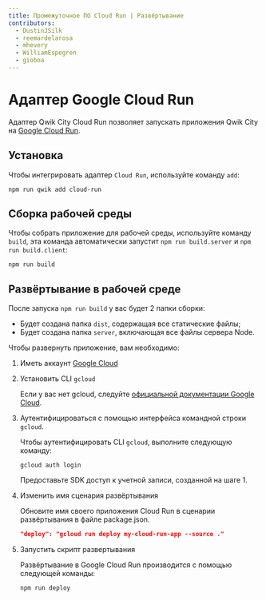 ```yaml
---
title: Промежуточное ПО Cloud Run | Развёртывание
contributors:
  - DustinJSilk
  - reemardelarosa
  - mhevery
  - WilliamEspegren
  - gioboa
---
```


# Адаптер Google Cloud Run

Адаптер Qwik City Cloud Run позволяет запускать приложения Qwik City на [Google Cloud Run](https://cloud.google.com/run).

## Установка

Чтобы интегрировать адаптер `Cloud Run`, используйте команду `add`:

```shell
npm run qwik add cloud-run
```

## Сборка рабочей среды

Чтобы собрать приложение для рабочей среды, используйте команду `build`, эта команда автоматически запустит `npm run build.server` и `npm run build.client`:

```shell
npm run build
```

## Развёртывание в рабочей среде

После запуска `npm run build` у вас будет 2 папки сборки:

- Будет создана папка `dist`, содержащая все статические файлы;
- Будет создана папка `server`, включающая все файлы сервера Node.

Чтобы развернуть приложение, вам необходимо:

1. Иметь аккаунт [Google Cloud](https://cloud.google.com/)

2. Установить CLI `gcloud`

   Если у вас нет gcloud, следуйте [официальной документации Google Cloud](https://cloud.google.com/sdk/docs/install).

3. Аутентифицироваться с помощью интерфейса командной строки `gcloud`.

   Чтобы аутентифицировать CLI `gcloud`, выполните следующую команду:

   ```shell
   gcloud auth login
   ```

   Предоставьте SDK доступ к учетной записи, созданной на шаге 1.

4. Изменить имя сценария развёртывания

   Обновите имя своего приложения Cloud Run в сценарии развёртывания в файле package.json.

   ```json
   "deploy": "gcloud run deploy my-cloud-run-app --source ."
   ```

5. Запустить скрипт развертывания

   Развёртывание в Google Cloud Run производится с помощью следующей команды:

   ```shell
   npm run deploy
   ```

